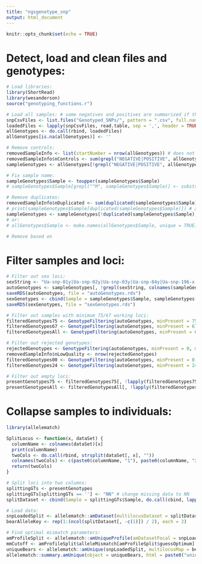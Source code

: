 ```yaml
---
title: "ngsgenotype_snp"
output: html_document
---
```


```r
knitr::opts_chunk$set(echo = TRUE)
```

# Detect, load and clean files and genotypes:
```r
# Load libraries:
library(ShortRead)
library(wesanderson)
source("genotyping_functions.r")

# Load all samples: # some negatives and positives are summarized if they are named the same
snpCsvFiles <- list.files("Genotyped_SNPs/", pattern = ".csv", full.names = TRUE)
loadedFiles <- lapply(snpCsvFiles, read.table, sep = ',', header = TRUE, check.names = FALSE)
allGenotypes <- do.call(rbind, loadedFiles)
allGenotypes[is.na(allGenotypes)] <- ''

# Remove controls:
removedSampleInfo <- list(startNumber = nrow(allGenotypes)) # does not include some duplicates which were removed in genotyping
removedSampleInfo$nControls <- sum(grepl("NEGATIVE|POSITIVE", allGenotypes$Sample))
sampleGenotypes <- allGenotypes[!grepl("NEGATIVE|POSITIVE", allGenotypes$Sample), ]

# Fix sample name:
sampleGenotypes$Sample <- toupper(sampleGenotypes$Sample)
# sampleGenotypes$Sample[grepl("^M", sampleGenotypes$Sample)] <- substr(sampleGenotypes$Sample[grepl("^M", sampleGenotypes$Sample)], 1, 7)

# Remove duplicates:
removedSampleInfo$nDuplicated <- sum(duplicated(sampleGenotypes$Sample))
# print(sampleGenotypes$Sample[duplicated(sampleGenotypes$Sample)]) # all names that are duplicates of other names
sampleGenotypes <- sampleGenotypes[!duplicated(sampleGenotypes$Sample), ] # only keep the first of duplicated names
# or:
# allGenotypes$Sample <- make.names(allGenotypes$Sample, unique = TRUE) # give duplications unique names

# Remove based on 
```

# Filter samples and loci:
```r
# Filter out sex loci:
sexString <- "Ua-snp-01y|Ua-snp-02y|Ua-snp-03y|Ua-snp-04y|Ua-snp-196-x|Ua-snp-248-x|Ua-snp-236-x"
autoGenotypes <- sampleGenotypes[, !grepl(sexString, colnames(sampleGenotypes))]
saveRDS(autoGenotypes, file = "autoGenotypes.rds")
sexGenotypes <- cbind(Sample = sampleGenotypes$Sample, sampleGenotypes[, grepl(sexString, colnames(sampleGenotypes))])
saveRDS(sexGenotypes, file = "sexGenotypes.rds")

# Filter out samples with minimum 75/67 working loci:
filteredGenotypes75 <- GenotypeFiltering(autoGenotypes, minPresent = 75, createRDS = TRUE, rdsName = "filteredGenotypes75.rds")
filteredGenotypes67 <- GenotypeFiltering(autoGenotypes, minPresent = 67, maxPresent = 74, createRDS = FALSE)
filteredGenotypesAll <- GenotypeFiltering(autoGenotypes, minPresent = 67, createRDS = FALSE)

# Filter out rejected genotypes:
rejectedGenotypes <- GenotypeFiltering(autoGenotypes, minPresent = 0, maxPresent = 66, createRDS = TRUE, rdsName = "rejectedGenotypes.rds")
removedSampleInfo$nLowQuality <- nrow(rejectedGenotypes)
filteredGenotypes00 <- GenotypeFiltering(autoGenotypes, minPresent = 0, maxPresent = 23, createRDS = FALSE)
filteredGenotypes24 <- GenotypeFiltering(autoGenotypes, minPresent = 24, maxPresent = 66, createRDS = FALSE)

# Filter out empty loci:
presentGenotypes75 <- filteredGenotypes75[, !lapply(filteredGenotypes75, unique) == ''] # does this matter with allelematch?
presentGenotypesAll <- filteredGenotypesAll[, !lapply(filteredGenotypesAll, unique) == ''] # does this matter with allelematch?
```

# Collapse samples to individuals:
```r
library(allelematch)

SplitLocus <- function(x, dataSet) {
  columnName <- colnames(dataSet)[x]
  print(columnName)
  twoCols <- do.call(rbind, strsplit(dataSet[, x], ""))
  colnames(twoCols) <- c(paste0(columnName, "1"), paste0(columnName, "2"))
  return(twoCols)
}

# Split loci into two columns:
splittingGTs <- presentGenotypes
splittingGTs[splittingGTs == ''] <- "NN" # change missing data to NN
splitDataset <- cbind(Sample = splittingGTs$Sample, do.call(cbind, lapply(1:ncol(splittingGTs[, -c(1)]), SplitLocus, splittingGTs[, -c(1)])))

# Load data:
snpLoadedSplit <- allelematch::amDataset(multilocusDataset = splitDataset, missingCode = "N", indexColumn = "Sample")
bearAlleleKey <- rep(1:(ncol(splitDataset[, -c(1)]) / 2), each = 2)

# Find optimal mismatch parameters:
amProfileSplit <- allelematch::amUniqueProfile(amDatasetFocal = snpLoadedSplit, multilocusMap = bearAlleleKey, doPlot = TRUE, alleleMismatch = c(0:45))
mmCutoff <- amProfileSplit$alleleMismatch[amProfileSplit$guessOptimum] # get estimated best mismatch threshold
uniqueBears <- allelematch::amUnique(snpLoadedSplit, multilocusMap = bearAlleleKey, alleleMismatch = mmCutoff)
allelematch::summary.amUnique(object = uniqueBears, html = paste0("unique_bears_75_", mmCutoff, ".html")) # generate report
```














